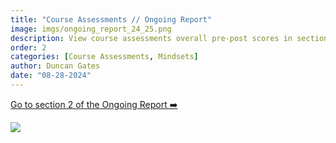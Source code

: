 ```yaml
---
title: "Course Assessments // Ongoing Report"
image: imgs/ongoing_report_24_25.png
description: View course assessments overall pre-post scores in section 2 the ongoing report!
order: 2
categories: [Course Assessments, Mindsets]
author: Duncan Gates
date: "08-28-2024"
---
```


[Go to section 2 of the Ongoing Report ➡️](https://tl-data.teachinglab.org/shiny/ongoing_report/?section=section2)

[![](imgs/ongoing_report_24_25.png)](https://tl-data.teachinglab.org/shiny/ongoing_report/?section=section2)
